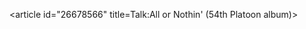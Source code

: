 <article id="26678566" title=Talk:All or Nothin' (54th Platoon album)>
	<talkpage id="26678566" title="Talk:All or Nothin' (54th Platoon album)">
{{album|class=stub}}
	</talkpage>
</article>
